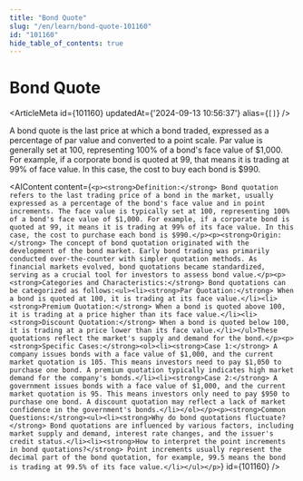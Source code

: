 ```yaml
---
title: "Bond Quote"
slug: "/en/learn/bond-quote-101160"
id: "101160"
hide_table_of_contents: true
---
```



# Bond Quote

<ArticleMeta id={101160} updatedAt={'2024-09-13 10:56:37'} alias={`[]`} />
<div className='border-solid border-b border-t-0 my-4 border-[var(--ifm-color-gray-300)]' />

A bond quote is the last price at which a bond traded, expressed as a percentage of par value and converted to a point scale. Par value is generally set at 100, representing 100% of a bond's face value of $1,000. For example, if a corporate bond is quoted at 99, that means it is trading at 99% of face value. In this case, the cost to buy each bond is $990.

<AIContent content={`<p><strong>Definition:</strong> Bond quotation refers to the last trading price of a bond in the market, usually expressed as a percentage of the bond's face value and in point increments. The face value is typically set at 100, representing 100% of a bond's face value of $1,000. For example, if a corporate bond is quoted at 99, it means it is trading at 99% of its face value. In this case, the cost to purchase each bond is $990.</p><p><strong>Origin:</strong> The concept of bond quotation originated with the development of the bond market. Early bond trading was primarily conducted over-the-counter with simpler quotation methods. As financial markets evolved, bond quotations became standardized, serving as a crucial tool for investors to assess bond value.</p><p><strong>Categories and Characteristics:</strong> Bond quotations can be categorized as follows:<ul><li><strong>Par Quotation:</strong> When a bond is quoted at 100, it is trading at its face value.</li><li><strong>Premium Quotation:</strong> When a bond is quoted above 100, it is trading at a price higher than its face value.</li><li><strong>Discount Quotation:</strong> When a bond is quoted below 100, it is trading at a price lower than its face value.</li></ul>These quotations reflect the market's supply and demand for the bond.</p><p><strong>Specific Cases:</strong><ol><li><strong>Case 1:</strong> A company issues bonds with a face value of $1,000, and the current market quotation is 105. This means investors need to pay $1,050 to purchase one bond. A premium quotation typically indicates high market demand for the company's bonds.</li><li><strong>Case 2:</strong> A government issues bonds with a face value of $1,000, and the current market quotation is 95. This means investors only need to pay $950 to purchase one bond. A discount quotation may reflect a lack of market confidence in the government's bonds.</li></ol></p><p><strong>Common Questions:</strong><ul><li><strong>Why do bond quotations fluctuate?</strong> Bond quotations are influenced by various factors, including market supply and demand, interest rate changes, and the issuer's credit status.</li><li><strong>How to interpret the point increments in bond quotations?</strong> Point increments usually represent the decimal part of the bond quotation, for example, 99.5 means the bond is trading at 99.5% of its face value.</li></ul></p>`} id={101160} />
